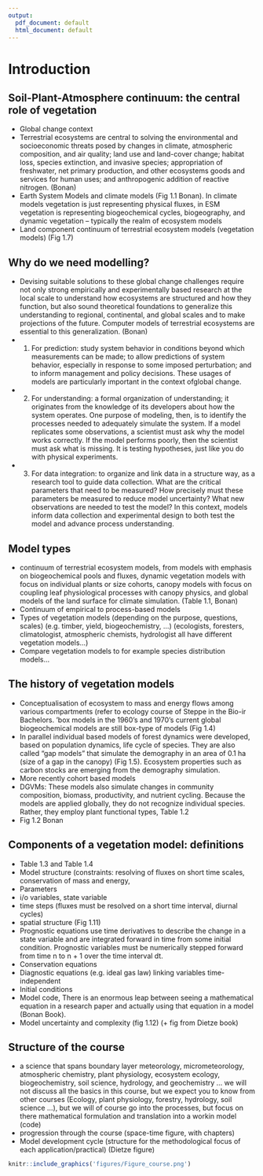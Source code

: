 ```yaml
---
output:
  pdf_document: default
  html_document: default
---
```


\mainmatter

# Introduction {#intro}
## Soil-Plant-Atmosphere continuum: the central role of vegetation 
- Global change context
- Terrestrial ecosystems are central to solving the environmental and socioeconomic threats posed by changes in climate, atmospheric composition, and air quality; land use and land-cover change; habitat loss, species extinction, and invasive species; appropriation of freshwater, net primary production, and other ecosystems goods and services for human uses; and anthropogenic addition of reactive nitrogen. (Bonan)
- Earth System Models and climate models (Fig 1.1 Bonan). In climate models vegetation is just representing physical fluxes, in ESM vegetation is representing biogeochemical cycles, biogeography, and dynamic vegetation – typically the realm of ecosystem models
- Land component continuum of terrestrial ecosystem models (vegetation models) (Fig 1.7)
<!-- UCL chap 2 -->
<!-- Start with a reminder here to insist on the key concept of modelling, i.e. reproducing complex systems with “simple” equations and knowledge gaps: -->
<!-- - the 3 big components and their links, major stocks and fluxes -->
<!-- - different biomes, different behaviors and complexity -->

## Why do we need modelling?
<!-- UCL 2.2 -->
<!-- -context of importance of vegetation modelling in climate change, anthropocene -->
<!-- -Diagnostic models,  -->
<!-- -predictive models,  -->
<!-- -upscaling -->
<!-- -models for data integration -->
- Devising suitable solutions to these global change challenges require not only strong empirically and experimentally based research at the local scale to understand how ecosystems are structured and how they function, but also sound theoretical foundations to generalize this understanding to regional, continental, and global scales and to make projections of the future. Computer models of terrestrial ecosystems are essential to this generalization. (Bonan)
- 1. For prediction: study system behavior in conditions beyond which measurements can be made; to allow predictions of system behavior, especially in response to some imposed perturbation; and to inform management and policy decisions. These usages of models are particularly important in the context ofglobal change.
- 2. For understanding: a formal organization of understanding; it originates from the knowledge of its developers about how the system operates. One purpose of modeling, then, is to identify the processes needed to adequately simulate the system. If a model replicates some observations, a scientist must ask why the model works correctly. If the model performs poorly, then the scientist
must ask what is missing. It is testing hypotheses, just like you do with physical experiments. 
- 3.  For data integration: to organize and link data in a structure way,  as a research tool to guide data collection. What are the critical parameters that need to be measured? How precisely must these parameters be measured to reduce model uncertainty? What new observations are needed to test the model? In this context, models inform data collection and experimental design to both test the model and advance process understanding.

## Model types
- continuum of terrestrial ecosystem models, from models with emphasis on biogeochemical pools and fluxes, dynamic vegetation models with focus on individual plants or size cohorts, canopy models with focus on coupling leaf physiological processes with canopy physics, and global models of the land surface for climate simulation. (Table 1.1, Bonan)
- Continuum of empirical to process-based models
- Types of vegetation models (depending on the purpose, questions, scales) (e.g. timber, yield, biogeochemistry, …) (ecologists, foresters, climatologist, atmospheric chemists, hydrologist all have different vegetation models…)
- Compare vegetation models to for example species distribution models…
    
## The history of vegetation models
<!-- UCL 4.2.3 -->
- Conceptualisation of ecosystem to mass and energy flows among various compartments  (refer to ecology course of Steppe in the Bio-ir Bachelors. ‘box models in the 1960’s and 1970’s current global biogeochemical models are still box-type of models (Fig 1.4)
- In parallel individual based models of forest dynamics were developed, based on population dynamics, life cycle of species. They are also called “gap models” that simulate the demography in an area of 0.1 ha (size of a gap in the canopy) (Fig 1.5). Ecosystem properties such as carbon stocks are emerging from the demography simulation.
- More recently  cohort based models
- DGVMs: These models also simulate changes in community composition, biomass, productivity, and nutrient cycling. Because the models are applied globally, they do not recognize individual species. Rather, they employ plant functional types, Table 1.2
- Fig 1.2 Bonan

## Components of a vegetation model: definitions
- Table 1.3 and Table 1.4
- Model structure (constraints: resolving of fluxes on short time scales, conservation of mass and energy, 
- Parameters
- i/o variables, state variable
- time steps (fluxes must be resolved on a short time interval, diurnal cycles) 
- spatial structure (Fig 1.11)
- Prognostic equations use time derivatives to describe the change in a state variable and are integrated forward in time from some initial condition. Prognostic variables must be numerically stepped forward from time n to n + 1 over the time interval dt.
- Conservation equations
- Diagnostic equations (e.g. ideal gas law) linking variables time-independent
- Initial conditions
- Model code, There is an enormous leap between seeing a mathematical equation in a research paper and actually using that equation in a model (Bonan Book).
- Model uncertainty and complexity (fig 1.12) (+ fig from Dietze book)

## Structure of the course
- a science that spans boundary layer meteorology, micrometeorology, atmospheric chemistry, plant physiology, ecosystem ecology, biogeochemistry, soil science, hydrology, and geochemistry … we will not discuss all the basics in this course, but we expect you to know from other courses (Ecology, plant physiology, forestry, hydrology, soil science …), but we will of course go into the processes, but focus on there mathematical formulation and translation into a workin model (code)
- progression through the course (space-time figure, with chapters)
- Model development cycle (structure for the methodological focus of each application/practical) (Dietze figure)
    
```r
knitr::include_graphics('figures/Figure_course.png')
```
